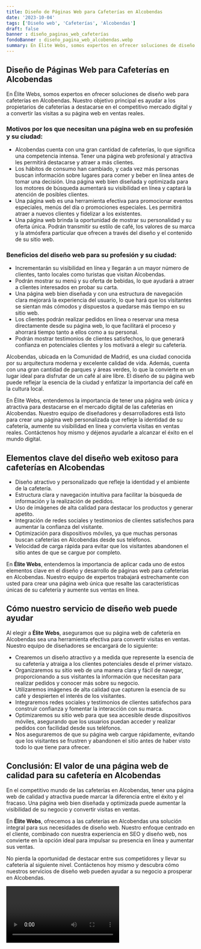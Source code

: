 ```yaml
---
title: Diseño de Páginas Web para Cafeterías en Alcobendas
date: '2023-10-04'
tags: ['Diseño web', 'Cafeterías', 'Alcobendas']
draft: false
banner : diseño_paginas_web_cafeterías
fondoBanner : diseño_pagina_web_alcobendas.webp
summary: En Élite Webs, somos expertos en ofrecer soluciones de diseño web para cafeterías en Alcobendas. Nuestro objetivo principal es ayudar a los propietarios de cafeterías a destacarse en el competitivo mercado digital y a convertir las visitas a su página web en ventas reales.
---
```


## Diseño de Páginas Web para Cafeterías en Alcobendas

En Élite Webs, somos expertos en ofrecer soluciones de diseño web para cafeterías en Alcobendas. Nuestro objetivo principal es ayudar a los propietarios de cafeterías a destacarse en el competitivo mercado digital y a convertir las visitas a su página web en ventas reales.

### Motivos por los que necesitan una página web en su profesión y su ciudad:
- Alcobendas cuenta con una gran cantidad de cafeterías, lo que significa una competencia intensa. Tener una página web profesional y atractiva les permitirá destacarse y atraer a más clientes.
- Los hábitos de consumo han cambiado, y cada vez más personas buscan información sobre lugares para comer y beber en línea antes de tomar una decisión. Una página web bien diseñada y optimizada para los motores de búsqueda aumentará su visibilidad en línea y captará la atención de posibles clientes.
- Una página web es una herramienta efectiva para promocionar eventos especiales, menús del día o promociones especiales. Les permitirá atraer a nuevos clientes y fidelizar a los existentes.
- Una página web brinda la oportunidad de mostrar su personalidad y su oferta única. Podrán transmitir su estilo de café, los valores de su marca y la atmósfera particular que ofrecen a través del diseño y el contenido de su sitio web.

### Beneficios del diseño web para su profesión y su ciudad:
- Incrementarán su visibilidad en línea y llegarán a un mayor número de clientes, tanto locales como turistas que visitan Alcobendas.
- Podrán mostrar su menú y su oferta de bebidas, lo que ayudará a atraer a clientes interesados en probar su carta.
- Una página web bien diseñada y con una estructura de navegación clara mejorará la experiencia del usuario, lo que hará que los visitantes se sientan más cómodos y dispuestos a quedarse más tiempo en su sitio web.
- Los clientes podrán realizar pedidos en línea o reservar una mesa directamente desde su página web, lo que facilitará el proceso y ahorrará tiempo tanto a ellos como a su personal.
- Podrán mostrar testimonios de clientes satisfechos, lo que generará confianza en potenciales clientes y los motivará a elegir su cafetería.

Alcobendas, ubicada en la Comunidad de Madrid, es una ciudad conocida por su arquitectura moderna y excelente calidad de vida. Además, cuenta con una gran cantidad de parques y áreas verdes, lo que la convierte en un lugar ideal para disfrutar de un café al aire libre. El diseño de su página web puede reflejar la esencia de la ciudad y enfatizar la importancia del café en la cultura local.

En Élite Webs, entendemos la importancia de tener una página web única y atractiva para destacarse en el mercado digital de las cafeterías en Alcobendas. Nuestro equipo de diseñadores y desarrolladores está listo para crear una página web personalizada que refleje la identidad de su cafetería, aumente su visibilidad en línea y convierta visitas en ventas reales. Contáctenos hoy mismo y déjenos ayudarle a alcanzar el éxito en el mundo digital.

<GifSeo />

<Cta />

## Elementos clave del diseño web exitoso para cafeterías en Alcobendas

- Diseño atractivo y personalizado que refleje la identidad y el ambiente de la cafetería.
- Estructura clara y navegación intuitiva para facilitar la búsqueda de información y la realización de pedidos.
- Uso de imágenes de alta calidad para destacar los productos y generar apetito.
- Integración de redes sociales y testimonios de clientes satisfechos para aumentar la confianza del visitante.
- Optimización para dispositivos móviles, ya que muchas personas buscan cafeterías en Alcobendas desde sus teléfonos.
- Velocidad de carga rápida para evitar que los visitantes abandonen el sitio antes de que se cargue por completo.

En **Élite Webs**, entendemos la importancia de aplicar cada uno de estos elementos clave en el diseño y desarrollo de páginas web para cafeterías en Alcobendas. Nuestro equipo de expertos trabajará estrechamente con usted para crear una página web única que resalte las características únicas de su cafetería y aumente sus ventas en línea.

## Cómo nuestro servicio de diseño web puede ayudar

Al elegir a **Élite Webs**, aseguramos que su página web de cafetería en Alcobendas sea una herramienta efectiva para convertir visitas en ventas. Nuestro equipo de diseñadores se encargará de lo siguiente:

- Crearemos un diseño atractivo y a medida que represente la esencia de su cafetería y atraiga a los clientes potenciales desde el primer vistazo.
- Organizaremos su sitio web de una manera clara y fácil de navegar, proporcionando a sus visitantes la información que necesitan para realizar pedidos y conocer más sobre su negocio.
- Utilizaremos imágenes de alta calidad que capturen la esencia de su café y despierten el interés de los visitantes.
- Integraremos redes sociales y testimonios de clientes satisfechos para construir confianza y fomentar la interacción con su marca.
- Optimizaremos su sitio web para que sea accesible desde dispositivos móviles, asegurando que los usuarios puedan acceder y realizar pedidos con facilidad desde sus teléfonos.
- Nos aseguraremos de que su página web cargue rápidamente, evitando que los visitantes se frustren y abandonen el sitio antes de haber visto todo lo que tiene para ofrecer.

## Conclusión: El valor de una página web de calidad para su cafetería en Alcobendas

En el competitivo mundo de las cafeterías en Alcobendas, tener una página web de calidad y atractiva puede marcar la diferencia entre el éxito y el fracaso. Una página web bien diseñada y optimizada puede aumentar la visibilidad de su negocio y convertir visitas en ventas.

En **Élite Webs**, ofrecemos a las cafeterías en Alcobendas una solución integral para sus necesidades de diseño web. Nuestro enfoque centrado en el cliente, combinado con nuestra experiencia en SEO y diseño web, nos convierte en la opción ideal para impulsar su presencia en línea y aumentar sus ventas.

No pierda la oportunidad de destacar entre sus competidores y llevar su cafetería al siguiente nivel. Contáctenos hoy mismo y descubra cómo nuestros servicios de diseño web pueden ayudar a su negocio a prosperar en Alcobendas.

<Video />

<CtaBot job='Cafeterías' city='Alcobendas'/>

<Gmaps query='Alcobendas+españa+maps' />